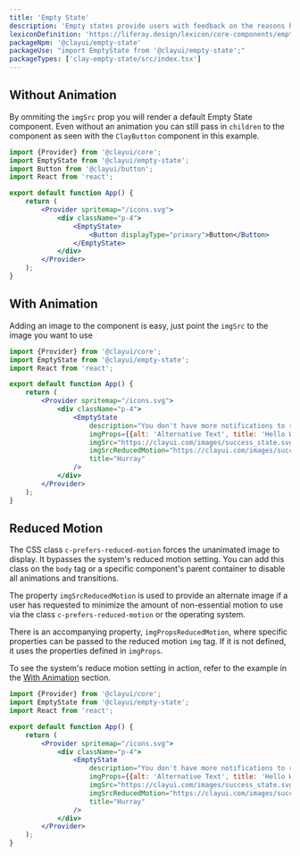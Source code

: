 ```yaml
---
title: 'Empty State'
description: 'Empty states provide users with feedback on the reasons behind the empty state and what they can do to move out of the empty state.'
lexiconDefinition: 'https://liferay.design/lexicon/core-components/empty-states/'
packageNpm: '@clayui/empty-state'
packageUse: "import EmptyState from '@clayui/empty-state';"
packageTypes: ['clay-empty-state/src/index.tsx']
---
```


## Without Animation

By ommiting the `imgSrc` prop you will render a default Empty State component.
Even without an animation you can still pass in `children` to the component as seen with the `ClayButton` component in this example.

```jsx preview
import {Provider} from '@clayui/core';
import EmptyState from '@clayui/empty-state';
import Button from '@clayui/button';
import React from 'react';

export default function App() {
	return (
		<Provider spritemap="/icons.svg">
			<div className="p-4">
				<EmptyState>
					<Button displayType="primary">Button</Button>
				</EmptyState>
			</div>
		</Provider>
	);
}
```

## With Animation

Adding an image to the component is easy, just point the `imgSrc` to the image you want to use

```jsx preview
import {Provider} from '@clayui/core';
import EmptyState from '@clayui/empty-state';
import React from 'react';

export default function App() {
	return (
		<Provider spritemap="/icons.svg">
			<div className="p-4">
				<EmptyState
					description="You don't have more notifications to review"
					imgProps={{alt: 'Alternative Text', title: 'Hello World!'}}
					imgSrc="https://clayui.com/images/success_state.svg"
					imgSrcReducedMotion="https://clayui.com/images/success_state_reduced_motion.svg"
					title="Hurray"
				/>
			</div>
		</Provider>
	);
}
```

## Reduced Motion

The CSS class `c-prefers-reduced-motion` forces the unanimated image to display. It bypasses the system's reduced motion setting. You can add this class on the `body` tag or a specific component's parent container to disable all animations and transitions.

The property `imgSrcReducedMotion` is used to provide an alternate image if a user has requested to minimize the amount of non-essential motion to use via the class `c-prefers-reduced-motion` or the operating system.

There is an accompanying property, `imgPropsReducedMotion`, where specific properties can be passed to the reduced motion `img` tag. If it is not defined, it uses the properties defined in `imgProps`.

<div className="clay-site-alert alert alert-info">
	To see the system's reduce motion setting in action, refer to the example in
	the <a href="#with-animation">With Animation</a> section.
</div>

```jsx preview
import {Provider} from '@clayui/core';
import EmptyState from '@clayui/empty-state';
import React from 'react';

export default function App() {
	return (
		<Provider spritemap="/icons.svg">
			<div className="p-4">
				<EmptyState
					description="You don't have more notifications to review"
					imgProps={{alt: 'Alternative Text', title: 'Hello World!'}}
					imgSrc="https://clayui.com/images/success_state.svg"
					imgSrcReducedMotion="https://clayui.com/images/success_state_reduced_motion.svg"
					title="Hurray"
				/>
			</div>
		</Provider>
	);
}
```
